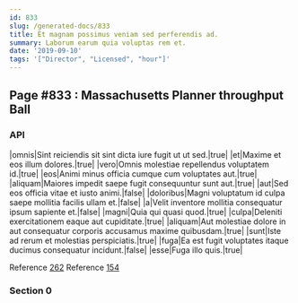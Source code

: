```yaml
---
id: 833
slug: /generated-docs/833
title: Et magnam possimus veniam sed perferendis ad.
summary: Laborum earum quia voluptas rem et.
date: '2019-09-10'
tags: '["Director", "Licensed", "hour"]'
---
```


## Page #833 : Massachusetts Planner throughput Ball
### API

|omnis|Sint reiciendis sit sint dicta iure fugit ut ut sed.|true|
|et|Maxime et eos illum dolores.|true|
|vero|Omnis molestiae repellendus voluptatem id.|true|
|eos|Animi minus officia cumque cum voluptates aut.|true|
|aliquam|Maiores impedit saepe fugit consequuntur sunt aut.|true|
|aut|Sed eos officia vitae et iusto animi.|false|
|doloribus|Magni voluptatum id culpa saepe mollitia facilis ullam et.|false|
|a|Velit inventore mollitia consequatur ipsum sapiente et.|false|
|magni|Quia qui quasi quod.|true|
|culpa|Deleniti exercitationem eaque aut cupiditate.|true|
|aliquam|Aut molestiae dolore in aut consequatur corporis accusamus maxime quibusdam.|true|
|sunt|Iste ad rerum et molestias perspiciatis.|true|
|fuga|Ea est fugit voluptates itaque ducimus consequatur incidunt.|false|
|esse|Fuga illo quis.|true|

Reference [262](/262)
Reference [154](/154)


### Section 0

